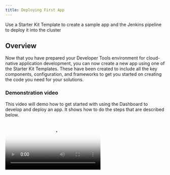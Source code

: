 ```yaml
---
title: Deploying First App
---
```


<PageDescription>

Use a Starter Kit Template to create a sample app and the Jenkins pipeline to deploy it into the cluster

</PageDescription>

## Overview

Now that you have prepared your Developer Tools environment for cloud-native application development, 
you can now create a new app using one of the Starter Kit Templates. These have been created to include all the key 
components, configuration, and frameworks to get you started on creating the code you need for your solutions.

### Demonstration video

This video will demo how to get started with using the Dashboard to develop and deploy an app.
It shows how to do the steps that are described below.

<Video src="/videos/deployfirstapp.m4v" type="video/m4v" poster="/images/poster.png"/>

### Open the Developer Tools Dashboard

The Developer Tools Dashboard makes it easy for you to navigate to the tools, including a section that
lists the [Starter Kit Templates](/starterkits/overview). These templates have been created to give you 
a more comprehensive starting point for you apps.

- Install the [IGC CLI](/getting-started/cli)
- Open the [Developer Tools Dashboard](/getting-started/dashboard)
- Click on **Starter Kits** tab
- Pick one of the templates that is a good architectural fit for you application and the language and framework
that you prefer to work with. Click on the tile to create a new copy repository from the template repository.
(You can also click on the **Git Icon** to browse the template repository.)

<InlineNotification>

Each Starter Kit Template is a [GitHub template repository](https://help.github.com/en/github/creating-cloning-and-archiving-repositories/creating-a-template-repository). 
This feature copies the directory structure and files of a template repository into a new repository in your 
organisation with no git history.

</InlineNotification>

- Complete the [GitHub create repository from template](https://help.github.com/en/github/creating-cloning-and-archiving-repositories/creating-a-repository-from-a-template) 
view to create the new repository
  - You can see the source git repo displayed at the top
  - **Owner**: Select a validate GitHub organization that you are authorised to create repositories within
  - **Repository name**: Enter a valid name for you repo
  - **Description**: Describe your app
    ![Template](template.png)
  - Press **Create repository from template**

The new repository will be created. Next, clone it to your local machine.
- Click on **Clone or download**
- Copy the clone SSH link, and use the `git clone` command to clone it to your developer desktop machine.
    ```base
    git clone git@github.com:mjperrins/stockbffnode.git
    cd stockbffnode
    ```

### Running Locally

Most developers like to run the code natively in local development environment. To do so, follow the instructions
listed in the **README.md** file to run the code locally. You may be required to install a
specific runtime like **Java**, **Node**, or **Python**.

### Register App Pipeline

You now have the code in a GitHub repository and have cloned it to you local development environment.
We can now register the repository with the Continuous Integration pipeline technology. 

The default CI pipeline tool is currently **Jenkins**. (Tekton support will be coming soon.)
We use the [IGC CLI](/getting-started/cli) to assist with these steps.

For Jenkins to connect to and use your GitHub repo, it will need a 
[GitHub personal access token](https://help.github.com/en/github/authenticating-to-github/creating-a-personal-access-token-for-the-command-line) 
with `public_repo` and `write:repo_hook` scopes.

- Create a GitHub personal access token for Jenkins to use
  - Navigate to [Developer Settings](https://github.com/settings/tokens) and generate a new token
  - Select `public_repo` scope to enable git clone
  - Select `write:repo_hook` scope so Jenkins can create a web hook
  ![Jenkins OAuth scopes](jenkins-scopes.png)
  - Save the token and place it in your clipboard

- Register your repo with Jenkins
  - **Username**: Enter your GitHub user id
  - **Password**: Paste your personal access token
  - **Branch**: Select the default git branch or type in another branch you want to register
    ```bash
    $ igc pipeline
    Project git repo: https://github.com/mjperrins/stockbffnode.git
    ? Provide the username: mperrins
    ? Please provide your password/personal access token: [hidden]
    ? Please provide the branch the pipeline should use: master
    Creating secret with git credentials
    Registering pipeline
    Creating git webhook
    ```

  The pipeline will be registered.

### View App Pipeline

Using the Developer Tools Dashboard, open the Jenkins dashboard. If you already have it open, 
refresh the page.

<InlineNotification>

Note: You will have to log into the Jenkins dashboard. To get the username and password, 
run `igc credentials` using the [IGC CLI](getting-started/cli).

</InlineNotification>

You will see you pipeline registered.

Build and deploy your app
- Click on your app pipeline and click **Build Now**

Wait for the pipeline stages to start building.
Once the stages have completed, you should see a view similar to the one below.

![Jenkins Pipeline](pipeline.png)

### Access running app

Once the pipeline has completed successfully, the app will be deployed into the `dev` namespace
in your Kubernetes or Openshift cluster. You can now access the app to test it.

- To access the app, retrieve the app ingress endpoint using command below
    ```bash
    igc ingress -n dev
    ```
  
  You will see a list of apps displayed with their ingress URLs
    ```bash
    Host(s):
    [
      'http://stockbffnode-dev.showcase-dev-iks-cluster.us-south.containers.appdomain.cloud'
    ]

- Open this ingress URL in your browser and validate the app is working as expected

This completes the deployment of your first app.

### Complete the setup

You now have a running application that is being built and deployed into your development cluster.
The next step is to prepare for Continuous Delivery, Code Analysis, and Artifact Management.

To enable this, follow these instructions to complete the setup of the **ArgoCD** and **Artifactory**:

<AnchorLinks small>
  <AnchorLink to="/getting-started/argocd-setup">ArgoCD Setup</AnchorLink>
  <AnchorLink to="/getting-started/artifactory-setup">Artifactory Setup</AnchorLink>
</AnchorLinks>


## Guides

For more detailed instructions of how to enable to the full developer lifecycle read through the **Guides** section.

<AnchorLinks small>
  <AnchorLink to="/guides/overview">Guides</AnchorLink>
  <AnchorLink to="/starterkits/overview">Starter Kit Templates</AnchorLink>
</AnchorLinks>
